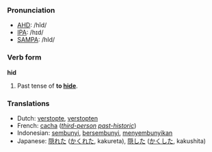 === Pronunciation ===
*[[AHD]]: /hĭd/
*[[IPA]]: /hɪd/
*[[SAMPA]]: /hId/

===Verb form===
'''hid'''

#Past tense of '''to [[hide]]'''.

=== Translations ===
*Dutch: [[verstopte]], [[verstopten]]
*French: [[cacher|cacha]] (''[[third-person]] [[past-historic]]'')
*Indonesian: [[sembunyi]], [[sembunyi|bersembunyi]], [[sembunyi|menyembunyikan]]
*Japanese: [[隠れた]] ([[かくれた]], kakureta), [[隠した]] ([[かくした]], kakushita)